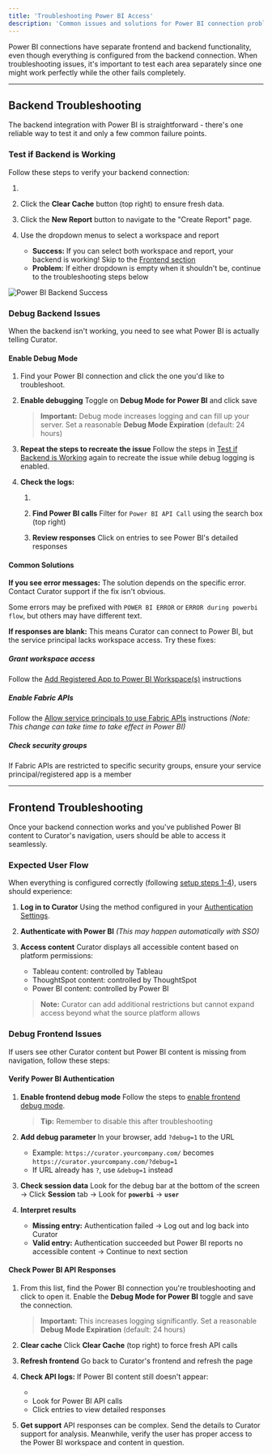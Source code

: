 ```yaml
---
title: 'Troubleshooting Power BI Access'
description: 'Common issues and solutions for Power BI connection problems in both frontend and backend access scenarios.'
---
```


Power BI connections have separate frontend and backend functionality, even though everything is configured from the
backend connection. When troubleshooting issues, it's important to test each area separately since one might work
perfectly while the other fails completely.

---

## Backend Troubleshooting

The backend integration with Power BI is straightforward - there's one reliable way to test it and only a few common
failure points.

### Test if Backend is Working

Follow these steps to verify your backend connection:

1. <BackendNavPath
      levelOne="Power BI"
      levelTwo="Reports"
   />

2. Click the **Clear Cache** button (top right) to ensure fresh data.

3. Click the **New Report** button to navigate to the "Create Report" page.

4. Use the dropdown menus to select a workspace and report

   - **Success:** If you can select both workspace and report, your backend is working! Skip to the
     [Frontend section](#frontend-troubleshooting)
   - **Problem:** If either dropdown is empty when it shouldn't be, continue to the troubleshooting steps below

<img src="/assets/images/creating_integrations/power_bi_connection/troubleshooting_power_bi_access_success.png"
     alt="Power BI Backend Success" />

### Debug Backend Issues

When the backend isn't working, you need to see what Power BI is actually telling Curator.

#### Enable Debug Mode

1. <BackendNavPath
      levelOne="Integrations"
      levelTwo="Connections"
   /> Find your Power BI connection and click the one you'd like to troubleshoot.

2. **Enable debugging**
   Toggle on **Debug Mode for Power BI** and click save

   > **Important:** Debug mode increases logging and can fill up your server. Set a reasonable **Debug Mode
   > Expiration** (default: 24 hours)

3. **Repeat the steps to recreate the issue**
   Follow the steps in [Test if Backend is Working](#test-if-backend-is-working) again to recreate the issue while
   debug logging is enabled.

4. **Check the logs:**
   1. <BackendNavPath
         levelOne="Settings"
         levelTwo="Logs"
         levelThree="Event Logs"
      />

   2. **Find Power BI calls**
   Filter for `Power BI API Call` using the search box (top right)

   3. **Review responses**
   Click on entries to see Power BI's detailed responses

#### Common Solutions

**If you see error messages:**
The solution depends on the specific error. Contact Curator support if the fix isn't obvious.

Some errors may be prefixed with `POWER BI ERROR` or `ERROR during powerbi flow`, but others may have different text.

**If responses are blank:**
This means Curator can connect to Power BI, but the service principal lacks workspace access. Try these fixes:

##### Grant workspace access

   Follow the [Add Registered App to Power BI Workspace(s)](/creating_integrations/power_bi_connection/power_bi_workspace_access)
   instructions

##### Enable Fabric APIs

   Follow the [Allow service principals to use Fabric APIs](/creating_integrations/power_bi_connection/power_bi_workspace_access)
   instructions
   *(Note: This change can take time to take effect in Power BI)*

##### Check security groups

   If Fabric APIs are restricted to specific security groups, ensure your service principal/registered app is a member

---

## Frontend Troubleshooting

Once your backend connection works and you've published Power BI content to Curator's navigation, users should be able
to access it seamlessly.

### Expected User Flow

When everything is configured correctly (following [setup steps 1-4](/creating_integrations/power_bi_connection/azure_app_setup)),
users should experience:

1. **Log in to Curator**
   Using the method configured in your [Authentication Settings](/setup/authentication/overview).

2. **Authenticate with Power BI**
   *(This may happen automatically with SSO)*

3. **Access content**
   Curator displays all accessible content based on platform permissions:
   - Tableau content: controlled by Tableau
   - ThoughtSpot content: controlled by ThoughtSpot
   - Power BI content: controlled by Power BI

   > **Note:** Curator can add additional restrictions but cannot expand access beyond what the source platform
   > allows

### Debug Frontend Issues

If users see other Curator content but Power BI content is missing from navigation, follow these steps:

#### Verify Power BI Authentication

1. **Enable frontend debug mode**
   Follow the steps to [enable frontend debug mode](/site_administration/performance/troubleshooting_load_times).

   > **Tip:** Remember to disable this after troubleshooting

2. **Add debug parameter**
   In your browser, add `?debug=1` to the URL
   - Example: `https://curator.yourcompany.com/` becomes `https://curator.yourcompany.com/?debug=1`
   - If URL already has `?`, use `&debug=1` instead

3. **Check session data**
   Look for the debug bar at the bottom of the screen → Click **Session** tab → Look for **`powerbi`** → **`user`**

4. **Interpret results**
   - **Missing entry:** Authentication failed → Log out and log back into Curator
   - **Valid entry:** Authentication succeeded but Power BI reports no accessible content → Continue to next section

#### Check Power BI API Responses

1. <BackendNavPath
      levelOne="Integrations"
      levelTwo="Connections"
   /> From this list, find the Power BI connection you're troubleshooting and click to open it.  Enable the
   **Debug Mode for Power BI** toggle and save the connection.

   > **Important:** This increases logging significantly. Set a reasonable **Debug Mode Expiration** (default: 24
   > hours)

2. **Clear cache**
   Click **Clear Cache** (top right) to force fresh API calls

3. **Refresh frontend**
   Go back to Curator's frontend and refresh the page

4. **Check API logs:**
   If Power BI content still doesn't appear:
   - <BackendNavPath
         levelOne="Settings"
         levelTwo="Logs"
         levelThree="Event Logs"
      />
   - Look for Power BI API calls
   - Click entries to view detailed responses

5. **Get support**
   API responses can be complex. Send the details to Curator support for analysis. Meanwhile, verify the user has
   proper access to the Power BI workspace and content in question.
